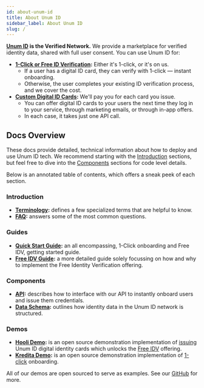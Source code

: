 ```yaml
---
id: about-unum-id
title: About Unum ID
sidebar_label: About Unum ID
slug: /
---
```



**[Unum ID](https://www.unumid.co) is the Verified Network.** We provide a marketplace for verified identity data, shared with full user consent. You can use Unum ID for:
- **[1-Click or Free ID Verification](https://www.unumid.co/1-click):** Either it's 1-click, or it's on us. 
    - If a user has a digital ID card, they can verify with 1-click — instant onboarding.
    - Otherwise, the user completes your existing ID verification process, and we cover the cost.
- **[Custom Digital ID Cards](https://www.unumid.co/issue):** We'll pay you for each card you issue. 
    - You can offer digital ID cards to your users the next time they log in to your service, through marketing emails, or through in-app offers. 
    - In each case, it takes just one API call.

## Docs Overview

These docs provide detailed, technical information about how to deploy and use Unum ID tech. We recommend starting with the [Introduction](#introduction) sections, but feel free to dive into the [Components](#components) sections for code level details.

Below is an annotated table of contents, which offers a sneak peek of each section. 

### Introduction
- **[Terminology](/terminology):** defines a few specialized terms that are helpful to know.
- **[FAQ](/deployment-overview):** answers some of the most common questions.

### Guides
- **[Quick Start Guide](/quick-start-guide):** an all encompassing, 1-Click onboarding and Free IDV, getting started guide.
- **[Free IDV Guide](/free-idv-guide):** a more detailed guide solely focussing on how and why to implement the Free Identity Verification offering.

### Components
- **[API](/api-overview):** describes how to interface with our API to instantly onboard users and issue them credentials.
- **[Data Schema](/schema):** outlines how identity data in the Unum ID network is structured.

### Demos
- **[Hooli Demo](/hooli-demo):** is an open source demonstration implementation of [issuing](https://www.unumid.co/issue) Unum ID digital identity cards which unlocks the [Free IDV](/free-idv-guide) offering. 
- **[Kredita Demo](/kredita-demo):** is an open source demonstration implementation of [1-click](https://www.unumid.co/1-click) onboarding.

All of our demos are open sourced to serve as examples. See our [GitHub](https://github.com/UnumID) for more. 
